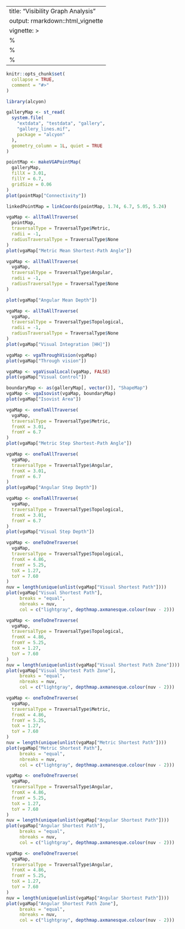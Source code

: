 <!--
SPDX-FileCopyrightText: 2024 Petros Koutsolampros

SPDX-License-Identifier: GPL-3.0-only
-->

---
title: "Visibility Graph Analysis"
output: rmarkdown::html_vignette
vignette: >
  %\VignetteIndexEntry{Visibility Graph Analysis}
  %\VignetteEngine{knitr::rmarkdown}
  %\VignetteEncoding{UTF-8}
---

```r
knitr::opts_chunk$set(
  collapse = TRUE,
  comment = "#>"
)
```

```r
library(alcyon)

galleryMap <- st_read(
  system.file(
    "extdata", "testdata", "gallery",
    "gallery_lines.mif",
    package = "alcyon"
  ),
  geometry_column = 1L, quiet = TRUE
)
```

```r
pointMap <- makeVGAPointMap(
  galleryMap,
  fillX = 3.01,
  fillY = 6.7,
  gridSize = 0.06
)
plot(pointMap["Connectivity"])
```

```r
linkedPointMap = linkCoords(pointMap, 1.74, 6.7, 5.05, 5.24)
```


```r
vgaMap <- allToAllTraverse(
  pointMap,
  traversalType = TraversalType$Metric,
  radii = -1,
  radiusTraversalType = TraversalType$None
)
plot(vgaMap["Metric Mean Shortest-Path Angle"])
```

```r
vgaMap <- allToAllTraverse(
  vgaMap,
  traversalType = TraversalType$Angular,
  radii = -1,
  radiusTraversalType = TraversalType$None
)

plot(vgaMap["Angular Mean Depth"])
```


```r
vgaMap <- allToAllTraverse(
  vgaMap,
  traversalType = TraversalType$Topological,
  radii = -1,
  radiusTraversalType = TraversalType$None
)
plot(vgaMap["Visual Integration [HH]"])
```

```r
vgaMap <- vgaThroughVision(vgaMap)
plot(vgaMap["Through vision"])
```

```r
vgaMap <- vgaVisualLocal(vgaMap, FALSE)
plot(vgaMap["Visual Control"])
```

```r
boundaryMap <- as(galleryMap[, vector()], "ShapeMap")
vgaMap <- vgaIsovist(vgaMap, boundaryMap)
plot(vgaMap["Isovist Area"])
```

```r
vgaMap <- oneToAllTraverse(
  vgaMap,
  traversalType = TraversalType$Metric,
  fromX = 3.01,
  fromY = 6.7
)
plot(vgaMap["Metric Step Shortest-Path Angle"])
```


```r
vgaMap <- oneToAllTraverse(
  vgaMap,
  traversalType = TraversalType$Angular,
  fromX = 3.01,
  fromY = 6.7
)
plot(vgaMap["Angular Step Depth"])
```


```r
vgaMap <- oneToAllTraverse(
  vgaMap,
  traversalType = TraversalType$Topological,
  fromX = 3.01,
  fromY = 6.7
)
plot(vgaMap["Visual Step Depth"])
```

```r
vgaMap <- oneToOneTraverse(
  vgaMap,
  traversalType = TraversalType$Topological,
  fromX = 4.86,
  fromY = 5.25,
  toX = 1.27,
  toY = 7.60
)
nuv = length(unique(unlist(vgaMap["Visual Shortest Path"])))
plot(vgaMap["Visual Shortest Path"],
     breaks = "equal",
     nbreaks = nuv,
     col = c("lightgray", depthmap.axmanesque.colour(nuv - 2)))
```

```r
vgaMap <- oneToOneTraverse(
  vgaMap,
  traversalType = TraversalType$Topological,
  fromX = 4.86,
  fromY = 5.25,
  toX = 1.27,
  toY = 7.60
)
nuv = length(unique(unlist(vgaMap["Visual Shortest Path Zone"])))
plot(vgaMap["Visual Shortest Path Zone"],
     breaks = "equal",
     nbreaks = nuv,
     col = c("lightgray", depthmap.axmanesque.colour(nuv - 2)))
```

```r
vgaMap <- oneToOneTraverse(
  vgaMap,
  traversalType = TraversalType$Metric,
  fromX = 4.86,
  fromY = 5.25,
  toX = 1.27,
  toY = 7.60
)
nuv = length(unique(unlist(vgaMap["Metric Shortest Path"])))
plot(vgaMap["Metric Shortest Path"],
     breaks = "equal",
     nbreaks = nuv,
     col = c("lightgray", depthmap.axmanesque.colour(nuv - 2)))
```

```r
vgaMap <- oneToOneTraverse(
  vgaMap,
  traversalType = TraversalType$Angular,
  fromX = 4.86,
  fromY = 5.25,
  toX = 1.27,
  toY = 7.60
)
nuv = length(unique(unlist(vgaMap["Angular Shortest Path"])))
plot(vgaMap["Angular Shortest Path"],
     breaks = "equal",
     nbreaks = nuv,
     col = c("lightgray", depthmap.axmanesque.colour(nuv - 2)))
```

```r
vgaMap <- oneToOneTraverse(
  vgaMap,
  traversalType = TraversalType$Angular,
  fromX = 4.86,
  fromY = 5.25,
  toX = 1.27,
  toY = 7.60
)
nuv = length(unique(unlist(vgaMap["Angular Shortest Path"])))
plot(vgaMap["Angular Shortest Path Zone"],
     breaks = "equal",
     nbreaks = nuv,
     col = c("lightgray", depthmap.axmanesque.colour(nuv - 2)))
```
